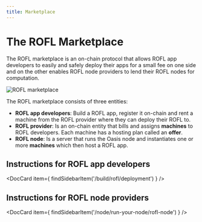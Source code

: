 ```yaml
---
title: Marketplace
---
```



# The ROFL Marketplace

The ROFL marketplace is an on-chain protocol that allows ROFL app developers to
easily and safely deploy their apps for a small fee on one side and on the
other enables ROFL node providers to lend their ROFL nodes for computation.

![ROFL marketplace](../images/rofl-marketplace.svg)

The ROFL marketplace consists of three entities:

- **ROFL app developers**: Build a ROFL app, register it on-chain and rent a
machine from the ROFL provider where they can deploy their ROFL to.
- **ROFL provider**: Is an on-chain entity that bills and assigns **machines**
to ROFL developers. Each machine has a hosting plan called an **offer**.
- **ROFL node**: Is a server that runs the Oasis node and instantiates one or
more **machines** which then host a ROFL app.

## Instructions for ROFL app developers

<DocCard item={
    findSidebarItem('/build/rofl/deployment')
} />

## Instructions for ROFL node providers

<DocCard item={
    findSidebarItem('/node/run-your-node/rofl-node')
} />